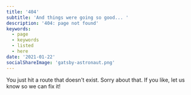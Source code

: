 ```yaml
---
title: '404'
subtitle: 'And things were going so good... '
description: '404: page not found'
keywords:
  - page
  - keywords
  - listed
  - here
date: '2021-01-22'
socialShareImage: 'gatsby-astronaut.png'
---
```


You just hit a route that doesn't exist. Sorry about that. If
you like, let us know so we can fix it!
